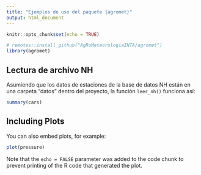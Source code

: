 ```yaml
---
title: "Ejemplos de uso del paquete {agromet}"
output: html_document
---
```


```r
knitr::opts_chunk$set(echo = TRUE)

# remotes::install_github("AgRoMeteorologiaINTA/agromet")
library(agromet)
```

## Lectura de archivo NH

Asumiendo que los datos de estaciones de la base de datos NH están en una carpeta "datos" dentro del proyecto, la función `leer_nh()` funciona así:

```r
summary(cars)
```

## Including Plots

You can also embed plots, for example:

```r
plot(pressure)
```

Note that the `echo = FALSE` parameter was added to the code chunk to prevent printing of the R code that generated the plot.
